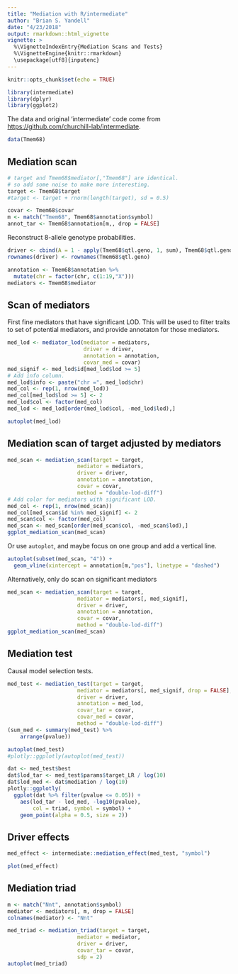 ```yaml
---
title: "Mediation with R/intermediate"
author: "Brian S. Yandell"
date: "4/23/2018"
output: rmarkdown::html_vignette
vignette: >
  %\VignetteIndexEntry{Mediation Scans and Tests}
  %\VignetteEngine{knitr::rmarkdown}
  \usepackage[utf8]{inputenc}
---
```


```r
knitr::opts_chunk$set(echo = TRUE)
```

```r
library(intermediate)
library(dplyr)
library(ggplot2)
```

The data and original 'intermediate' code come from <https://github.com/churchill-lab/intermediate>.

```r
data(Tmem68)
```

## Mediation scan

```r
# target and Tmem68$mediator[,"Tmem68"] are identical.
# so add some noise to make more interesting.
target <- Tmem68$target
#target <- target + rnorm(length(target), sd = 0.5)
```

```r
covar <- Tmem68$covar
m <- match("Tmem68", Tmem68$annotation$symbol)
annot_tar <- Tmem68$annotation[m,, drop = FALSE]
```

Reconstruct 8-allele genotype probabilities.

```r
driver <- cbind(A = 1 - apply(Tmem68$qtl.geno, 1, sum), Tmem68$qtl.geno)
rownames(driver) <- rownames(Tmem68$qtl.geno)
```

```r
annotation <- Tmem68$annotation %>%
  mutate(chr = factor(chr, c(1:19,"X")))
mediators <- Tmem68$mediator
```

## Scan of mediators

First fine mediators that have significant LOD. This will be used to filter traits to set of potential mediators, and provide annotaton for those mediators.

```r
med_lod <- mediator_lod(mediator = mediators,
                        driver = driver,
                        annotation = annotation,
                        covar_med = covar)
med_signif <- med_lod$id[med_lod$lod >= 5]
# Add info column.
med_lod$info <- paste("chr =", med_lod$chr)
med_col <- rep(1, nrow(med_lod))
med_col[med_lod$lod >= 5] <- 2
med_lod$col <- factor(med_col)
med_lod <- med_lod[order(med_lod$col, -med_lod$lod),]
```

```r
autoplot(med_lod)
```

## Mediation scan of target adjusted by mediators

```r
med_scan <- mediation_scan(target = target,
                      mediator = mediators,
                      driver = driver,
                      annotation = annotation,
                      covar = covar,
                      method = "double-lod-diff")
# Add color for mediators with significant LOD.
med_col <- rep(1, nrow(med_scan))
med_col[med_scan$id %in% med_signif] <- 2
med_scan$col <- factor(med_col)
med_scan <- med_scan[order(med_scan$col, -med_scan$lod),]
ggplot_mediation_scan(med_scan)
```

Or use `autoplot`, and maybe focus on one group and add a vertical line.

```r
autoplot(subset(med_scan, "4")) +
  geom_vline(xintercept = annotation[m,"pos"], linetype = "dashed")

```

Alternatively, only do scan on significant mediators

```r
med_scan <- mediation_scan(target = target,
                      mediator = mediators[, med_signif],
                      driver = driver,
                      annotation = annotation,
                      covar = covar,
                      method = "double-lod-diff")
ggplot_mediation_scan(med_scan)
```

## Mediation test

Causal model selection tests.

```r
med_test <- mediation_test(target = target,
                      mediator = mediators[, med_signif, drop = FALSE],
                      driver = driver,
                      annotation = med_lod,
                      covar_tar = covar,
                      covar_med = covar,
                      method = "double-lod-diff")
(sum_med <- summary(med_test) %>%
    arrange(pvalue))
```

```r
autoplot(med_test)
#plotly::ggplotly(autoplot(med_test))
```

```r
dat <- med_test$best
dat$lod_tar <- med_test$params$target_LR / log(10)
dat$lod_med <- dat$mediation / log(10)
plotly::ggplotly(
  ggplot(dat %>% filter(pvalue <= 0.05)) +
    aes(lod_tar - lod_med, -log10(pvalue),
        col = triad, symbol = symbol) +
    geom_point(alpha = 0.5, size = 2))
```

## Driver effects

```r
med_effect <- intermediate::mediation_effect(med_test, "symbol")
```

```r
plot(med_effect)
```

## Mediation triad

```r
m <- match("Nnt", annotation$symbol)
mediator <- mediators[, m, drop = FALSE]
colnames(mediator) <- "Nnt"
```

```r
med_triad <- mediation_triad(target = target,
                      mediator = mediator,
                      driver = driver,
                      covar_tar = covar,
                      sdp = 2)
autoplot(med_triad)
```

